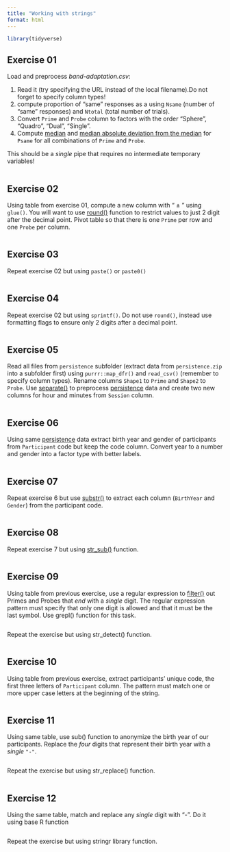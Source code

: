 ```yaml
---
title: "Working with strings"
format: html
---
```


```r
library(tidyverse)
```

## Exercise 01

Load and preprocess _band-adaptation.csv_:

1. Read it (try specifying the URL instead of the local filename).Do not forget to specify column types!
2. compute proportion of "same" responses as a using `Nsame` (number of "same" responses) and `Ntotal` (total number of trials).
3. Convert `Prime` and `Probe` column to factors with the order "Sphere", "Quadro", "Dual", "Single".
4. Compute [median](https://stat.ethz.ch/R-manual/R-devel/library/stats/html/median.html) and [median absolute deviation from the median](https://stat.ethz.ch/R-manual/R-devel/library/stats/html/mad.html) for `Psame` for all combinations of `Prime` and `Probe`.

This should be a _single_ pipe that requires no intermediate temporary variables!

```r
```

## Exercise 02

Using table from exercise 01, compute a new column with "<median> ± <MAD>" using `glue()`. You will want to use [round()](https://stat.ethz.ch/R-manual/R-devel/library/base/html/Round.html) function to restrict values to just 2 digit after the decimal point. Pivot table so that there is one `Prime` per row and one `Probe` per column.

```r
```

## Exercise 03
Repeat exercise 02 but using `paste()` or `paste0()`

```r
```

## Exercise 04
Repeat exercise 02 but using `sprintf()`. Do not use `round()`, instead use formatting flags to ensure only 2 digits after a decimal point.

```r
```

## Exercise 05
Read all files from `persistence` subfolder (extract data from `persistence.zip` into a subfolder first) using `purrr::map_dfr()` and `read_csv()` (remember to specify column types). Rename columns `Shape1` to `Prime` and `Shape2` to `Probe`. Use [separate()](https://tidyr.tidyverse.org/reference/separate.html) to preprocess [persistence](data/persistence.zip) data and create two new columns for hour and minutes from `Session` column.

```r
```

## Exercise 06
Using same [persistence](data/persistence.csv) data extract birth year and gender of participants from `Participant` code but keep the code column. Convert year to a number and gender into a factor type with better labels.

```r
```

## Exercise 07
Repeat exercise 6 but use [
substr()](https://stat.ethz.ch/R-manual/R-patched/library/base/html/substr.html) to extract each column (`BirthYear` and `Gender`) from the participant code.

```r
```

## Exercise 08
Repeat exercise 7 but using [str_sub()](https://stringr.tidyverse.org/reference/str_sub.html) function.

```r
```

## Exercise 09
Using table from previous exercise,  use a regular expression to [filter()](https://dplyr.tidyverse.org/reference/filter.html) out Primes and Probes that _end_ with a _single_ digit. The regular expression pattern must specify that only one digit is allowed and that it must be the last symbol. Use grepl() function for this task.

```r
```

Repeat the exercise but using str_detect() function.
```r
```

## Exercise 10
Using table from previous exercise, extract participants' unique code, the first three letters of `Participant` column. The pattern must match one or more upper case letters at the beginning of the string.

```r
```

## Exercise 11
Using same table, use sub() function to anonymize the birth year of our participants. Replace the _four_ digits that represent their birth year with a _single_ `"-"`.

```r
```

Repeat the exercise but using str_replace() function.
```r
```

## Exercise 12
Using the same table, match and replace any _single_ digit with "-". Do it using base R function

```r
```

Repeat the exercise but using stringr library function.
```r
```
